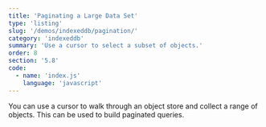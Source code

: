 ```yaml
---
title: 'Paginating a Large Data Set'
type: 'listing'
slug: '/demos/indexeddb/pagination/'
category: 'indexeddb'
summary: 'Use a cursor to select a subset of objects.'
order: 8
section: '5.8'
code:
  - name: 'index.js'
    language: 'javascript'
---
```


You can use a cursor to walk through an object store and collect a range of objects. This can be used to build paginated queries.
